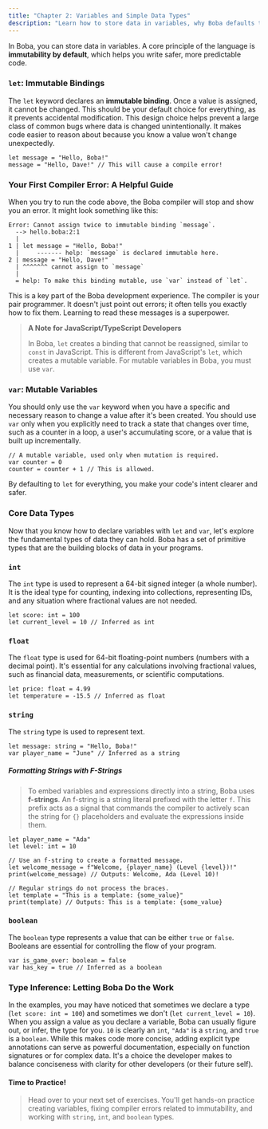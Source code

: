 ```yaml
---
title: "Chapter 2: Variables and Simple Data Types"
description: "Learn how to store data in variables, why Boba defaults to immutability, and explore core data types."
---
```


In Boba, you can store data in variables. A core principle of the language is **immutability by default**, which helps you write safer, more predictable code.

### `let`: Immutable Bindings

The `let` keyword declares an **immutable binding**. Once a value is assigned, it cannot be changed. This should be your default choice for everything, as it prevents accidental modification. This design choice helps prevent a large class of common bugs where data is changed unintentionally. It makes code easier to reason about because you know a value won't change unexpectedly.

```boba
let message = "Hello, Boba!"
message = "Hello, Dave!" // This will cause a compile error!
```

### Your First Compiler Error: A Helpful Guide

When you try to run the code above, the Boba compiler will stop and show you an error. It might look something like this:

```boba
Error: Cannot assign twice to immutable binding `message`.
  --> hello.boba:2:1
  |
1 | let message = "Hello, Boba!"
  |     ------- help: `message` is declared immutable here.
2 | message = "Hello, Dave!"
  | ^^^^^^^ cannot assign to `message`
  |
  = help: To make this binding mutable, use `var` instead of `let`.
```

This is a key part of the Boba development experience. The compiler is your pair programmer. It doesn't just point out errors; it often tells you exactly how to fix them. Learning to read these messages is a superpower.

> **A Note for JavaScript/TypeScript Developers**
>
> In Boba, `let` creates a binding that cannot be reassigned, similar to `const` in JavaScript. This is different from JavaScript's `let`, which creates a mutable variable. For mutable variables in Boba, you must use `var`.

### `var`: Mutable Variables

You should only use the `var` keyword when you have a specific and necessary reason to change a value after it's been created. You should use `var` only when you explicitly need to track a state that changes over time, such as a counter in a loop, a user's accumulating score, or a value that is built up incrementally.

```boba
// A mutable variable, used only when mutation is required.
var counter = 0
counter = counter + 1 // This is allowed.
```

By defaulting to `let` for everything, you make your code's intent clearer and safer.

### Core Data Types

Now that you know how to declare variables with `let` and `var`, let's explore the fundamental types of data they can hold. Boba has a set of primitive types that are the building blocks of data in your programs.

### `int`

The `int` type is used to represent a 64-bit signed integer (a whole number). It is the ideal type for counting, indexing into collections, representing IDs, and any situation where fractional values are not needed.
```boba
let score: int = 100
let current_level = 10 // Inferred as int
```

### `float`

The `float` type is used for 64-bit floating-point numbers (numbers with a decimal point). It's essential for any calculations involving fractional values, such as financial data, measurements, or scientific computations.

```boba
let price: float = 4.99
let temperature = -15.5 // Inferred as float
```

### `string`

The `string` type is used to represent text.

```boba
let message: string = "Hello, Boba!"
var player_name = "June" // Inferred as a string
```

##### Formatting Strings with F-Strings

> To embed variables and expressions directly into a string, Boba uses **f-strings**. An f-string is a string literal prefixed with the letter `f`. This prefix acts as a signal that commands the compiler to actively scan the string for `{}` placeholders and evaluate the expressions inside them.

```boba
let player_name = "Ada"
let level: int = 10

// Use an f-string to create a formatted message.
let welcome_message = f"Welcome, {player_name} (Level {level})!" 
print(welcome_message) // Outputs: Welcome, Ada (Level 10)!

// Regular strings do not process the braces.
let template = "This is a template: {some_value}"
print(template) // Outputs: This is a template: {some_value}
```

### `boolean`

The `boolean` type represents a value that can be either `true` or `false`. Booleans are essential for controlling the flow of your program.

```boba
var is_game_over: boolean = false
var has_key = true // Inferred as a boolean
```

### Type Inference: Letting Boba Do the Work

In the examples, you may have noticed that sometimes we declare a type (`let score: int = 100`) and sometimes we don't (`let current_level = 10`). When you assign a value as you declare a variable, Boba can usually figure out, or infer, the type for you. `10` is clearly an `int`, `"Ada"` is a `string`, and `true` is a `boolean`. While this makes code more concise, adding explicit type annotations can serve as powerful documentation, especially on function signatures or for complex data. It's a choice the developer makes to balance conciseness with clarity for other developers (or their future self).

#### **Time to Practice!**
>
> Head over to your next set of exercises. You'll get hands-on practice creating variables, fixing compiler errors related to immutability, and working with `string`, `int`, and `boolean` types.